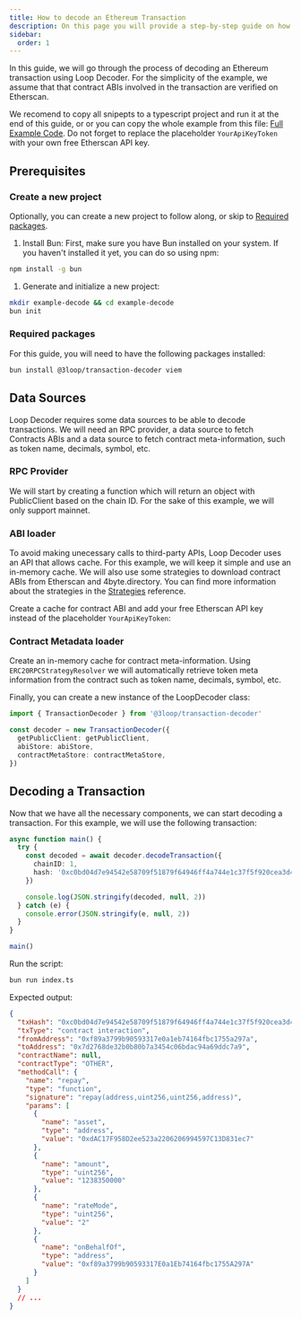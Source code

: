 ```yaml
---
title: How to decode an Ethereum Transaction
description: On this page you will provide a step-by-step guide on how to decode and interpret an Ethereum transaction using Loop Decoder.
sidebar:
  order: 1
---
```



In this guide, we will go through the process of decoding an Ethereum transaction using Loop Decoder. For the simplicity of the example, we assume that that contract ABIs involved in the transaction are verified on Etherscan.

We recomend to copy all snipepts to a typescript project and run it at the end of this guide, or or you can copy the whole example from this file: [Full Example Code](https://stackblitz.com/edit/vitejs-vite-hpenle?file=src%2Fdecoder.ts). Do not forget to replace the placeholder `YourApiKeyToken` with your own free Etherscan API key.

## Prerequisites

### Create a new project

Optionally, you can create a new project to follow along, or skip to [Required packages](#required-packages).

1. Install Bun:
   First, make sure you have Bun installed on your system. If you haven't installed it yet, you can do so using npm:

```bash
npm install -g bun
```

1. Generate and initialize a new project:

```bash
mkdir example-decode && cd example-decode
bun init
```

### Required packages

For this guide, you will need to have the following packages installed:

```bash
bun install @3loop/transaction-decoder viem
```

## Data Sources

Loop Decoder requires some data sources to be able to decode transactions. We will need an RPC provider, a data source to fetch Contracts ABIs and a data source to fetch contract meta-information, such as token name, decimals, symbol, etc.

### RPC Provider

We will start by creating a function which will return an object with PublicClient based on the chain ID. For the sake of this example, we will only support mainnet.

<RpcProvider />

### ABI loader

To avoid making unecessary calls to third-party APIs, Loop Decoder uses an API that allows cache. For this example, we will keep it simple and use an in-memory cache. We will also use some strategies to download contract ABIs from Etherscan and 4byte.directory. You can find more information about the strategies in the [Strategies](/reference/data-loaders/) reference.

Create a cache for contract ABI and add your free Etherscan API key instead of the placeholder `YourApiKeyToken`:

<MemoryAbiLoader />

### Contract Metadata loader

Create an in-memory cache for contract meta-information. Using `ERC20RPCStrategyResolver` we will automatically retrieve token meta information from the contract such as token name, decimals, symbol, etc.

<MemoryContractLoader />

Finally, you can create a new instance of the LoopDecoder class:

```ts
import { TransactionDecoder } from '@3loop/transaction-decoder'

const decoder = new TransactionDecoder({
  getPublicClient: getPublicClient,
  abiStore: abiStore,
  contractMetaStore: contractMetaStore,
})
```

## Decoding a Transaction

Now that we have all the necessary components, we can start decoding a transaction. For this example, we will use the following transaction:

```ts
async function main() {
  try {
    const decoded = await decoder.decodeTransaction({
      chainID: 1,
      hash: '0xc0bd04d7e94542e58709f51879f64946ff4a744e1c37f5f920cea3d478e115d7',
    })

    console.log(JSON.stringify(decoded, null, 2))
  } catch (e) {
    console.error(JSON.stringify(e, null, 2))
  }
}

main()
```

Run the script:

```bash
bun run index.ts
```

Expected output:

```json
{
  "txHash": "0xc0bd04d7e94542e58709f51879f64946ff4a744e1c37f5f920cea3d478e115d7",
  "txType": "contract interaction",
  "fromAddress": "0xf89a3799b90593317e0a1eb74164fbc1755a297a",
  "toAddress": "0x7d2768de32b0b80b7a3454c06bdac94a69ddc7a9",
  "contractName": null,
  "contractType": "OTHER",
  "methodCall": {
    "name": "repay",
    "type": "function",
    "signature": "repay(address,uint256,uint256,address)",
    "params": [
      {
        "name": "asset",
        "type": "address",
        "value": "0xdAC17F958D2ee523a2206206994597C13D831ec7"
      },
      {
        "name": "amount",
        "type": "uint256",
        "value": "1238350000"
      },
      {
        "name": "rateMode",
        "type": "uint256",
        "value": "2"
      },
      {
        "name": "onBehalfOf",
        "type": "address",
        "value": "0xf89a3799b90593317E0a1Eb74164fbc1755A297A"
      }
    ]
  }
  // ...
}
```
